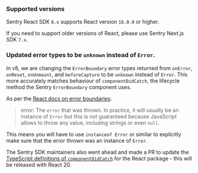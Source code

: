 ### Supported versions

Sentry React SDK `8.x` supports React version `16.0.0` or higher.

If you need to support older versions of React, please use Sentry Next.js SDK `7.x`.

<Include name="migration/javascript-v8/compatible-browsers" />

### Updated error types to be `unknown` instead of `Error`.

In v8, we are changing the `ErrorBoundary` error types returned from `onError`, `onReset`, `onUnmount`, and
`beforeCapture` to be `unknown` instead of `Error`. This more accurately matches behaviour of `componentDidCatch`, the
lifecycle method the Sentry `ErrorBoundary` component uses.

As per the [React docs on error boundaries](https://react.dev/reference/react/Component#componentdidcatch):

> error: The `error` that was thrown. In practice, it will usually be an instance of `Error` but this is not guaranteed
> because JavaScript allows to throw any value, including strings or even `null`.

This means you will have to use `instanceof Error` or similar to explicitly make sure that the error thrown was an
instance of `Error`.

The Sentry SDK maintainers also went ahead and made a PR to update the
[TypeScript definitions of `componentDidCatch`](https://github.com/DefinitelyTyped/DefinitelyTyped/pull/69434) for the
React package - this will be released with React 20.

